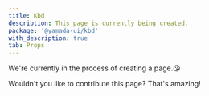 ```yaml
---
title: Kbd
description: This page is currently being created.
package: '@yamada-ui/kbd'
with_description: true
tab: Props
---
```


We're currently in the process of creating a page.😘

Wouldn't you like to contribute this page? That's amazing!
